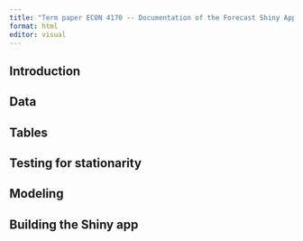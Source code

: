 ```yaml
---
title: "Term paper ECON 4170 -- Documentation of the Forecast Shiny App"
format: html
editor: visual
---
```


## Introduction


## Data


## Tables


## Testing for stationarity

## Modeling


## Building the Shiny app
